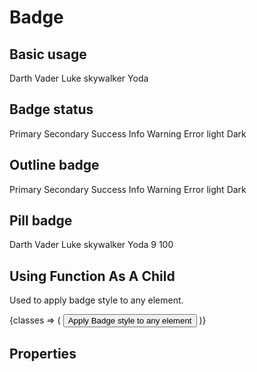 
<Meta title="Components|Badge" component={Badge} />

# Badge

## Basic usage

<Preview>
  <Story name="Basic usage">
    <React.Fragment>
      <Badge>Darth Vader</Badge>
      <Badge>Luke skywalker</Badge>
      <Badge>Yoda</Badge>
    </React.Fragment>
  </Story>
</Preview>

## Badge status

<Preview>
  <Story name="Status">
    <React.Fragment>
      <Badge primary>Primary</Badge>
      <Badge secondary>Secondary</Badge>
      <Badge success>Success</Badge>
      <Badge info>Info</Badge>
      <Badge warning>Warning</Badge>
      <Badge error>Error</Badge>
      <Badge light>light</Badge>
      <Badge dark>Dark</Badge>
    </React.Fragment>
  </Story>
</Preview>

## Outline badge

<Preview>
  <Story name="Outline">
    <React.Fragment>
      <Badge primary outline>Primary</Badge>
      <Badge secondary outline>Secondary</Badge>
      <Badge success outline>Success</Badge>
      <Badge info outline>Info</Badge>
      <Badge warning outline>Warning</Badge>
      <Badge error outline>Error</Badge>
      <Badge light outline>light</Badge>
      <Badge dark outline>Dark</Badge>
    </React.Fragment>
  </Story>
</Preview>

## Pill badge

<Preview>
  <Story name="Pill">
    <React.Fragment>
      <Badge pill>Darth Vader</Badge>
      <Badge pill>Luke skywalker</Badge>
      <Badge pill>Yoda</Badge>
      <Badge pill>9</Badge>
      <Badge pill>100</Badge>
    </React.Fragment>
  </Story>
</Preview>

## Using Function As A Child

Used to apply badge style to any element.

<Preview>
  <Story name="FaaC">
    <React.Fragment>
      <Badge outline pill>
        {classes => (
          <button className={classes}>
            Apply Badge style to any element
          </button>
        )}
      </Badge>
    </React.Fragment>
  </Story>
</Preview>

## Properties

<Props of={Badge} />